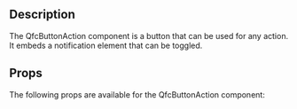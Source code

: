 
<Meta title="Elements/ButtonAction" />

## Description

The QfcButtonAction component is a button that can be used for any action. It embeds a notification element that can be toggled.

## Props

The following props are available for the QfcButtonAction component:

<ArgTypes of={QfcButtonAction} />
